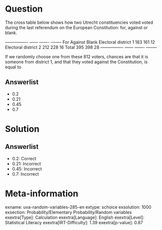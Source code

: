 Question
========

The cross table below shows how two Utrecht constituencies voted voted during the last referendum on the European Constitution: for, against or blank.

  ---------------- ------ ------- -------- For Against Blank Electoral district 1 183 161 12 Electoral district 2 212 228 16 Total 395 398 28 ---------------- ------ ------- --------

If we randomly choose one from these 812 voters, chances are that it is someone from district 1, and that they voted against the Constitution, is equal to

Answerlist
----------

* 0.2
* 0.21
* 0.45
* 0.7

Solution
========

Answerlist
----------

* 0.2: Correct
* 0.21: Incorrect
* 0.45: Incorrect
* 0.7: Incorrect

Meta-information
================
exname: uva-random-variables-285-en
extype: schoice
exsolution: 1000
exsection: Probability/Elementary Probability/Random variables
exextra[Type]: Calculation
exextra[Language]: English
exextra[Level]: Statistical Literacy
exextra[IRT-Difficulty]: 1.39
exextra[p-value]: 0.87
